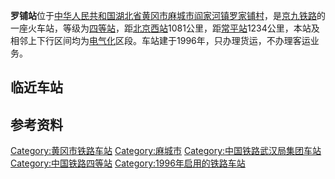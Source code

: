 {{Infobox China railway station
|车站名称 = 罗铺站
|图片 = 
|图片介绍 = 
|其他名称 = 
|车站名称拼音=Luopu
|英文名称 =Luopu Railway Station
|车站代码 = 25215<ref>{{cite book|title=中华人民共和国铁路车站代码（GB/T 10302-2010）|publisher=中国标准出版社|year=2010|isbn=155066140495|ignore-isbn-error=true|pages=23}}</ref>
|电报码= LPN
|拼音码= LJP
|车站类型= 货运站
|始建时间=
|开通运营= 1996年
|车站位置 =[[中华人民共和国|中华人民共和国]][[湖北省|湖北省]][[黄冈市|黄冈市]][[麻城市|麻城市]][[阎家河镇|阎家河镇]][[罗家铺村|罗家铺村]]
|坐标 = {{Coord|31|16|7|N|114|53|13|E|format=dms|display=inline,title|type:railwaystation_region:CN}}
|归属 = [[武汉铁路局|武汉铁路局]][[麻城车务段|麻城车务段]]
|使用状态= 使用中
|线路 = [[京九铁路|京九铁路]]
|车站等级 = [[四等站_(中鐵)|四等站]]
|月台数目 =2
|侧式站台=1
|岛式站台=1
|站台面 = 3	
|股道数目 =4
|正线= 2
|到发线= 3
|其它线= 0
|网站 = }}
{{BS-map|title=罗铺站路轨及月台配置示意图|navbar=Rdt_demo|map=
CONTg\CONTg~~[[京九铁路|京九铁路]][[上行线|上]]、[[下行线|下行线]][[北京西站|北京西站]]方向
STRg\STRf
STR!~STRc2\ABZg3
ABZg+1\STRc4!~STR
ABZg2\STRc3!~STR
STR+c1\ABZg+4
STRc2\ABZg3\ABZg2\STRc3
STR+1\STR+c4\STR+c1\STR+4
STR\STR\STR\STR
STR\STR\STR\STR
STR+BSl\STR+BSr\STR\STR+BSl
STR+BSl\STR+BSr\STR\STR+BSl
STR+BSl\STR+BSr\STR\STR+BSl
STR+BSl\STR+BSr\STR\STR+BSl
STR\STR\STR\STR
STR\STR\STR\STR
STR\STR\STR\STR
STR2\STR+c3\STR\STR
STRc1\ABZg+4\STR+c2\STR3
\ABZg2\STRc3!~ABZg+1\STRc4
STR!~STRc1\ABZg+4
STR!~STRc2\ABZg3
ABZg+1\STRc4!~STR
STRg\STRf
CONTf\CONTf~~[[京九铁路|京九铁路]][[上行线|上]]、[[下行线|下行线]][[常平站|常平站]]方向
}}
'''罗铺站'''位于[[中华人民共和国|中华人民共和国]][[湖北省|湖北省]][[黄冈市|黄冈市]][[麻城市|麻城市]][[阎家河镇|阎家河镇]][[罗家铺村|罗家铺村]]，是[[京九铁路|京九铁路]]的一座火车站，等级为[[四等站_(中国)|四等站]]，距[[北京西站|北京西站]]1081公里，距[[常平站|常平站]]1234公里，本站及相邻上下行区间均为[[电气化|电气化]]区段。车站建于1996年，只办理货运，不办理客运业务。
==临近车站==
{{start rail box|[[中国铁路|中国铁路]]}}
{{s-inop|[[西张店站|西张店站]]|[[北京西站|北京西站]]方向}}
{{s-line|[[京九铁路|京九铁路]]<br/>←16km 罗铺站 10km→}}
{{s-inop|[[麻城站|麻城站]]|[[常平站|常平站]]方向}}
{{end box}}

== 参考资料 ==
{{reflist}}

{{京九铁路}}
[[Category:黄冈市铁路车站|Category:黄冈市铁路车站]]
[[Category:麻城市|Category:麻城市]]
[[Category:中国铁路武汉局集团车站|Category:中国铁路武汉局集团车站]]
[[Category:中国铁路四等站|Category:中国铁路四等站]]
[[Category:1996年启用的铁路车站|Category:1996年启用的铁路车站]]
{{铁路车站小作品}}